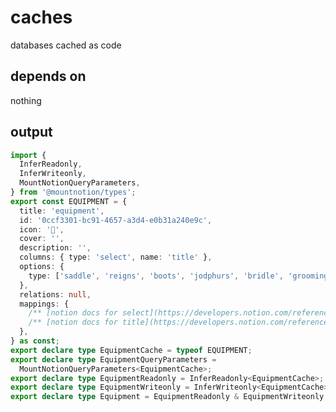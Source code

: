 # caches

databases cached as code

## depends on

nothing

## output

```typescript title="equipment.cache.ts"
import {
  InferReadonly,
  InferWriteonly,
  MountNotionQueryParameters,
} from '@mountnotion/types';
export const EQUIPMENT = {
  title: 'equipment',
  id: '0ccf3301-bc91-4657-a3d4-e0b31a240e9c',
  icon: '💄',
  cover: '',
  description: '',
  columns: { type: 'select', name: 'title' },
  options: {
    type: ['saddle', 'reigns', 'boots', 'jodphurs', 'bridle', 'grooming'],
  },
  relations: null,
  mappings: {
    /** [notion docs for select](https://developers.notion.com/reference/property-object#select) */ type: 'type',
    /** [notion docs for title](https://developers.notion.com/reference/property-object#title) */ name: 'name',
  },
} as const;
export declare type EquipmentCache = typeof EQUIPMENT;
export declare type EquipmentQueryParameters =
  MountNotionQueryParameters<EquipmentCache>;
export declare type EquipmentReadonly = InferReadonly<EquipmentCache>;
export declare type EquipmentWriteonly = InferWriteonly<EquipmentCache>;
export declare type Equipment = EquipmentReadonly & EquipmentWriteonly;
```
